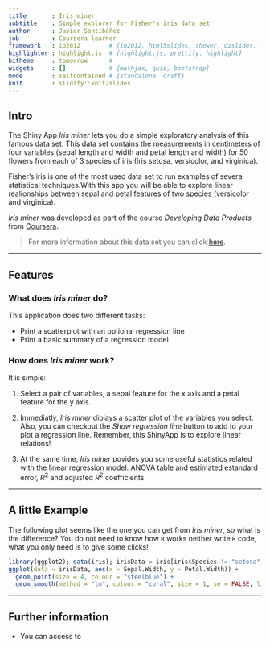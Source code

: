 ```yaml
---
title       : Iris miner
subtitle    : Simple explorer for Fisher's iris data set
author      : Javier Santibáñez
job         : Coursera learner
framework   : io2012        # {io2012, html5slides, shower, dzslides, ...}
highlighter : highlight.js  # {highlight.js, prettify, highlight}
hitheme     : tomorrow      # 
widgets     : []            # {mathjax, quiz, bootstrap}
mode        : selfcontained # {standalone, draft}
knit        : slidify::knit2slides
---
```


## Intro

The Shiny App *Iris miner* lets you do a simple exploratory analysis of this famous data set. This data set contains  the measurements in centimeters of four variables (sepal length and width and petal length and width) for 50 flowers from each of 3 species of iris (Iris setosa, versicolor, and virginica).

Fisher's iris is one of the most used data set to run examples of several statistical techniques.With this app you will be able to explore linear realionships between sepal and petal features of two species (versicolor and virginica).

*Iris miner* was developed as part of the course *Developing Data Products* from [Coursera](https://www.coursera.org).

 > For more information about this data set you can click [here](https://en.wikipedia.org/wiki/Iris_flower_data_set).

---

## Features

### What does *Iris miner* do?

This application does two different tasks:

- Print a scatterplot with an optional regression line
- Print a basic summary of a regression model

### How does *Iris miner* work?

It is simple:

1. Select a pair of variables, a sepal feature for the x axis and a petal feature for the y axis.

2. Immediatly, *Iris miner* diplays a scatter plot of the variables you select. Also, you can checkout the *Show regression line* button to add to your plot a regression line. Remember, this ShinyApp is to explore linear relations!

3. At the same time, *Iris miner* povides you some useful statistics related with the linear regression model: ANOVA table and estimated estandard error, $R^2$ and adjusted $R^2$ coefficients. 

---

## A little Example

The following plot seems like the one you can get from *Iris miner*, so what is the difference? You do not need to know how `R` works neither write `R` code, what you only need is to give some clicks! 

```r
library(ggplot2); data(iris); irisData = iris[iris$Species != "setosa",]
ggplot(data = irisData, aes(x = Sepal.Width, y = Petal.Width)) +
  geom_point(size = 4, colour = "steelblue") +
  geom_smooth(method = "lm", colour = "coral", size = 1, se = FALSE, linetype = 2)

```

---

## Further information

- You can access to 
